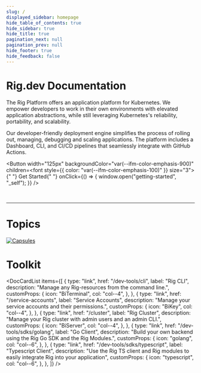 ```yaml
---
slug: /
displayed_sidebar: homepage
hide_table_of_contents: true
hide_sidebar: true
hide_title: true
pagination_next: null
pagination_prev: null
hide_footer: true
hide_feedback: false
---
```



# Rig.dev Documentation

The Rig Platform offers an application platform for Kubernetes.
We empower developers to work in their own environments with elevated application abstractions,
while still leveraging Kubernetes's reliability, portability, and scalability.

Our developer-friendly deployment engine simplifies the process of rolling out, managing, debugging and scaling applications.
The platform includes a Dashboard, CLI, and CI/CD pipelines that seamlessly integrate with GitHub Actions.

<Button
  width="125px"
  backgroundColor="var(--ifm-color-emphasis-900)"
  children=<font style={{ color: "var(--ifm-color-emphasis-100)" }} size="3">
    {" "}
    Get Started{" "}
  </font>
  onClick={() => {
    window.open("getting-started", "_self");
  }}
/>
  

<br />

<hr class="solid" />

# Topics

[![Capsules](/img/banners/capsules-banner.png "Capsules")](/capsules)

# Toolkit

<DocCardList
  items={[
    {
      type: "link",
      href: "/dev-tools/cli",
      label: "Rig CLI",
      description: "Manage any Rig-resources from the command line.",
      customProps: {
        icon: "BiTerminal",
        col: "col--4",
      },
    },
    {
      type: "link",
      href: "/service-accounts",
      label: "Service Accounts",
      description: "Manage your service accounts and their permissions.",
      customProps: {
        icon: "BiKey",
        col: "col--4",
      },
    },
    {
      type: "link",
      href: "/cluster",
      label: "Rig Cluster",
      description: "Manage your Rig cluster with admin users and an admin CLI.",
      customProps: {
        icon: "BiServer",
        col: "col--4",
      },
    },
    {
      type: "link",
      href: "/dev-tools/sdks/golang",
      label: "Go Client",
      description:
        "Build your own backend using the Rig Go SDK and the Rig Modules.",
      customProps: {
        icon: "golang",
        col: "col--6",
      },
    },
    {
      type: "link",
      href: "/dev-tools/sdks/typescript",
      label: "Typescript Client",
      description:
        "Use the Rig TS client and Rig modules to easily integrate Rig into your application",
      customProps: {
        icon: "typescript",
        col: "col--6",
      },
    },
  ]}
/>
